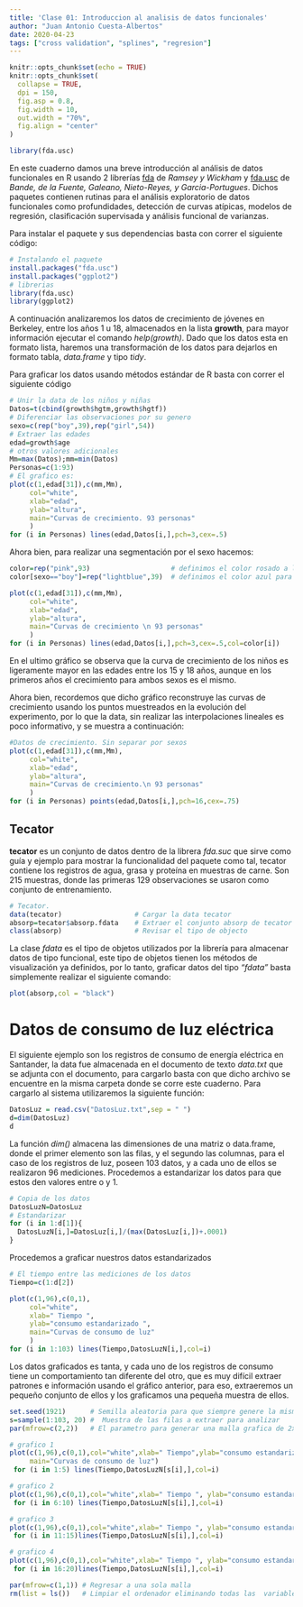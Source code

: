 ```yaml
---
title: 'Clase 01: Introduccion al analisis de datos funcionales'
author: "Juan Antonio Cuesta-Albertos"
date: 2020-04-23
tags: ["cross validation", "splines", "regresion"]
---
```


```r
knitr::opts_chunk$set(echo = TRUE)
knitr::opts_chunk$set(
  collapse = TRUE,
  dpi = 150,
  fig.asp = 0.8,
  fig.width = 10,
  out.width = "70%",
  fig.align = "center"
)

library(fda.usc)
```

En este cuaderno damos una breve introducción al análisis de datos funcionales en R usando 2 librerías [fda](https://cran.r-project.org/web/packages/fda/fda.pdf) de *Ramsey y Wickham* y 
[fda.usc](https://cran.r-project.org/web/packages/fda.usc/fda.usc.pdf) de  *Bande, de la Fuente, Galeano, Nieto-Reyes, y Garcia-Portugues*. Dichos paquetes contienen rutinas para el análisis exploratorio de datos funcionales como profundidades, detección de curvas atípicas, modelos de regresión, clasificación supervisada y análisis funcional de varianzas.

Para instalar el paquete y sus dependencias basta con correr el siguiente código:
  
```r
# Instalando el paquete
install.packages("fda.usc")
install.packages("ggplot2")
# librerias
library(fda.usc)
library(ggplot2)
```

A continuación analizaremos los datos de crecimiento de jóvenes en Berkeley, entre los años 1 u 18, almacenados en la lista **growth**, para mayor información ejecutar el comando *help(growth)*. Dado que los datos esta en formato lista, haremos una transformación de los datos para dejarlos en formato tabla, *data.frame* y tipo *tidy*.

Para graficar los datos usando métodos estándar de R basta con correr el siguiente código
```r
# Unir la data de los niños y niñas
Datos=t(cbind(growth$hgtm,growth$hgtf))
# Diferenciar las observaciones por su genero
sexo=c(rep("boy",39),rep("girl",54))
# Extraer las edades
edad=growth$age
# otros valores adicionales
Mm=max(Datos);mm=min(Datos)
Personas=c(1:93)
# El grafico es:
plot(c(1,edad[31]),c(mm,Mm),
     col="white",
     xlab="edad",
     ylab="altura", 
     main="Curvas de crecimiento. 93 personas"
     )
for (i in Personas) lines(edad,Datos[i,],pch=3,cex=.5)
```

Ahora bien, para realizar una segmentación por el sexo hacemos:
  
```r
color=rep("pink",93)                    # definimos el color rosado a las niñas 
color[sexo=="boy"]=rep("lightblue",39)  # definimos el color azul para los niños

plot(c(1,edad[31]),c(mm,Mm),
     col="white",
     xlab="edad",
     ylab="altura", 
     main="Curvas de crecimiento \n 93 personas"
     )
for (i in Personas) lines(edad,Datos[i,],pch=3,cex=.5,col=color[i])
```

En el ultimo  gráfico se observa que la curva de crecimiento de los niños es ligeramente mayor en las edades entre los 15 y 18 años, aunque en los primeros años el crecimiento para ambos sexos es el mismo. 

Ahora bien, recordemos que dicho gráfico reconstruye las curvas de crecimiento usando los puntos muestreados en la evolución del experimento, por lo que la data, sin realizar las interpolaciones lineales es poco informativo, y se muestra a continuación:

```r
#Datos de crecimiento. Sin separar por sexos
plot(c(1,edad[31]),c(mm,Mm),
     col="white",
     xlab="edad",
     ylab="altura", 
     main="Curvas de crecimiento.\n 93 personas"
     )
for (i in Personas) points(edad,Datos[i,],pch=16,cex=.75)

```

## Tecator

**tecator** es un conjunto de datos dentro de la librera  *fda.suc* que sirve como guía y ejemplo para mostrar la funcionalidad del paquete como tal, tecator contiene los registros de agua, grasa y proteína en muestras de carne. Son 215 muestras, donde las primeras 129 observaciones se usaron como conjunto de entrenamiento. 

```r
# Tecator.
data(tecator)                  # Cargar la data tecator
absorp=tecator$absorp.fdata    # Extraer el conjunto absorp de tecator
class(absorp)                  # Revisar el tipo de objecto 
```

La clase *fdata* es el tipo de objetos utilizados por la librería para almacenar datos de tipo funcional, este tipo de objetos tienen los métodos de visualización ya definidos, por lo tanto, graficar datos del tipo *"fdata"* basta simplemente realizar el siguiente comando:

```r
plot(absorp,col = "black")
```

# Datos de consumo de luz eléctrica

El siguiente ejemplo son los registros de consumo de energía eléctrica en Santander, la data fue almacenada en el documento de texto *data.txt* que se adjunta con el documento, para cargarlo basta con que dicho archivo se encuentre en la misma carpeta donde se corre este cuaderno. Para cargarlo al sistema utilizaremos la siguiente función:

```r
DatosLuz = read.csv("DatosLuz.txt",sep = " ")
d=dim(DatosLuz)
d
```

La función *dim()* almacena las dimensiones de una matriz o data.frame, donde el primer  elemento son las filas, y el segundo las columnas, para el caso de los registros de luz, poseen 103 datos, y a cada uno de ellos se realizaron 96 mediciones. Procedemos a estandarizar los datos para que estos den valores entre o y 1. 

```r
# Copia de los datos
DatosLuzN=DatosLuz
# Estandarizar
for (i in 1:d[1]){
  DatosLuzN[i,]=DatosLuz[i,]/(max(DatosLuz[i,])+.0001)
}
```

Procedemos a graficar nuestros datos estandarizados

```r
# El tiempo entre las mediciones de los datos
Tiempo=c(1:d[2])

plot(c(1,96),c(0,1),
     col="white",
     xlab=" Tiempo ", 
     ylab="consumo estandarizado ", 
     main="Curvas de consumo de luz"
     )
for (i in 1:103) lines(Tiempo,DatosLuzN[i,],col=i)
```

Los datos graficados es tanta, y cada uno de los registros de consumo tiene un comportamiento tan diferente del otro, que es muy difícil extraer patrones e información usando el gráfico anterior, para eso, extraeremos un pequeño conjunto de ellos y los graficamos una pequeña muestra de ellos.

```r
set.seed(1921)      # Semilla aleatoria para que siempre genere la misma muestra
s=sample(1:103, 20) #  Muestra de las filas a extraer para analizar 
par(mfrow=c(2,2))   # El parametro para generar una malla grafica de 2x2 

# grafico 1
plot(c(1,96),c(0,1),col="white",xlab=" Tiempo",ylab="consumo estandarizado", 
     main="Curvas de consumo de luz")
 for (i in 1:5) lines(Tiempo,DatosLuzN[s[i],],col=i)

# grafico 2
plot(c(1,96),c(0,1),col="white",xlab=" Tiempo ", ylab="consumo estandarizado ", main="Curvas de consumo de luz")
 for (i in 6:10) lines(Tiempo,DatosLuzN[s[i],],col=i)

# grafico 3
plot(c(1,96),c(0,1),col="white",xlab=" Tiempo ", ylab="consumo estandarizado ", main="Curvas de consumo de luz")
 for (i in 11:15)lines(Tiempo,DatosLuzN[s[i],],col=i)

# grafico 4
plot(c(1,96),c(0,1),col="white",xlab=" Tiempo ", ylab="consumo estandarizado ", main="Curvas de consumo de luz")
 for (i in 16:20)lines(Tiempo,DatosLuzN[s[i],],col=i)

par(mfrow=c(1,1)) # Regresar a una sola malla
rm(list = ls())   # Limpiar el ordenador eliminando todas las  variables
```

